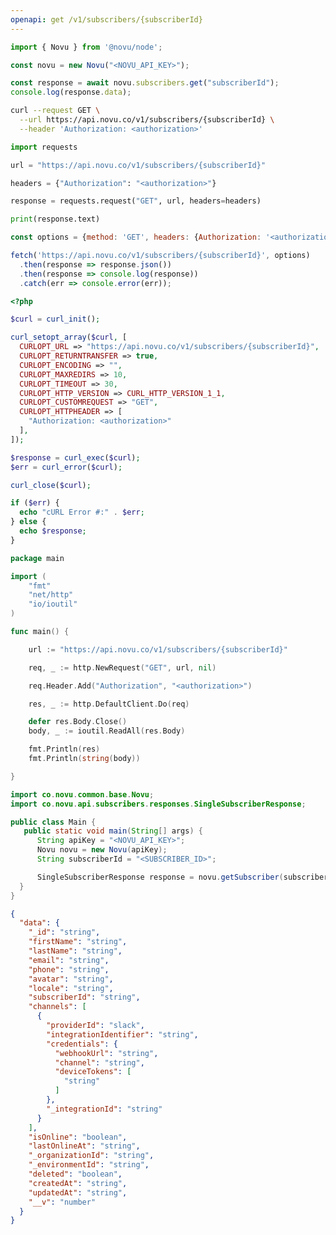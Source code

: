 ```yaml
---
openapi: get /v1/subscribers/{subscriberId}
---
```


<Snippet file="apikey-warning.mdx" />

<RequestExample>

```javascript Node.js
import { Novu } from '@novu/node';

const novu = new Novu("<NOVU_API_KEY>");

const response = await novu.subscribers.get("subscriberId");
console.log(response.data);
```

```bash cURL
curl --request GET \
  --url https://api.novu.co/v1/subscribers/{subscriberId} \
  --header 'Authorization: <authorization>'
```

```python Python
import requests

url = "https://api.novu.co/v1/subscribers/{subscriberId}"

headers = {"Authorization": "<authorization>"}

response = requests.request("GET", url, headers=headers)

print(response.text)
```

```javascript JavaScript
const options = {method: 'GET', headers: {Authorization: '<authorization>'}};

fetch('https://api.novu.co/v1/subscribers/{subscriberId}', options)
  .then(response => response.json())
  .then(response => console.log(response))
  .catch(err => console.error(err));
```

```php PHP
<?php

$curl = curl_init();

curl_setopt_array($curl, [
  CURLOPT_URL => "https://api.novu.co/v1/subscribers/{subscriberId}",
  CURLOPT_RETURNTRANSFER => true,
  CURLOPT_ENCODING => "",
  CURLOPT_MAXREDIRS => 10,
  CURLOPT_TIMEOUT => 30,
  CURLOPT_HTTP_VERSION => CURL_HTTP_VERSION_1_1,
  CURLOPT_CUSTOMREQUEST => "GET",
  CURLOPT_HTTPHEADER => [
    "Authorization: <authorization>"
  ],
]);

$response = curl_exec($curl);
$err = curl_error($curl);

curl_close($curl);

if ($err) {
  echo "cURL Error #:" . $err;
} else {
  echo $response;
}
```

```go Go
package main

import (
	"fmt"
	"net/http"
	"io/ioutil"
)

func main() {

	url := "https://api.novu.co/v1/subscribers/{subscriberId}"

	req, _ := http.NewRequest("GET", url, nil)

	req.Header.Add("Authorization", "<authorization>")

	res, _ := http.DefaultClient.Do(req)

	defer res.Body.Close()
	body, _ := ioutil.ReadAll(res.Body)

	fmt.Println(res)
	fmt.Println(string(body))

}
```

```java Java
import co.novu.common.base.Novu;
import co.novu.api.subscribers.responses.SingleSubscriberResponse;

public class Main {
   public static void main(String[] args) {
      String apiKey = "<NOVU_API_KEY>";
      Novu novu = new Novu(apiKey);
      String subscriberId = "<SUBSCRIBER_ID>";

      SingleSubscriberResponse response = novu.getSubscriber(subscriberId);
  }
}
```

</RequestExample>

<ResponseExample>

```json Response
{
  "data": {
    "_id": "string",
    "firstName": "string",
    "lastName": "string",
    "email": "string",
    "phone": "string",
    "avatar": "string",
    "locale": "string",
    "subscriberId": "string",
    "channels": [
      {
        "providerId": "slack",
        "integrationIdentifier": "string",
        "credentials": {
          "webhookUrl": "string",
          "channel": "string",
          "deviceTokens": [
            "string"
          ]
        },
        "_integrationId": "string"
      }
    ],
    "isOnline": "boolean",
    "lastOnlineAt": "string",
    "_organizationId": "string",
    "_environmentId": "string",
    "deleted": "boolean",
    "createdAt": "string",
    "updatedAt": "string",
    "__v": "number"
  }
}
```

</ResponseExample>
